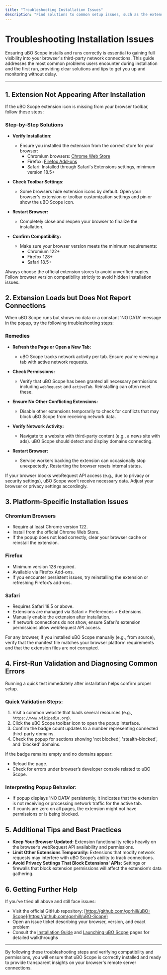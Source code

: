 ```yaml
---
title: "Troubleshooting Installation Issues"
description: "Find solutions to common setup issues, such as the extension not appearing, failure to report connections, or platform-specific installation problems. Includes pointers for supported browsers and guidance for resolving first-run hurdles."
---
```


# Troubleshooting Installation Issues

Ensuring uBO Scope installs and runs correctly is essential to gaining full visibility into your browser's third-party network connections. This guide addresses the most common problems users encounter during installation and the first run, providing clear solutions and tips to get you up and monitoring without delay.

---

## 1. Extension Not Appearing After Installation

If the uBO Scope extension icon is missing from your browser toolbar, follow these steps:

### Step-by-Step Solutions

- **Verify Installation:**
  - Ensure you installed the extension from the correct store for your browser:
    - Chromium browsers: [Chrome Web Store](https://chromewebstore.google.com/detail/ubo-scope/bbdpgcaljkaaigfcomhidmneffjjjfgp)
    - Firefox: [Firefox Add-ons](https://addons.mozilla.org/firefox/addon/ubo-scope/)
    - Safari: Installed through Safari's Extensions settings, minimum version 18.5+

- **Check Toolbar Settings:**
  - Some browsers hide extension icons by default. Open your browser's extension or toolbar customization settings and pin or show the uBO Scope icon.

- **Restart Browser:**
  - Completely close and reopen your browser to finalize the installation.

- **Confirm Compatibility:**
  - Make sure your browser version meets the minimum requirements:
    - Chromium 122+
    - Firefox 128+
    - Safari 18.5+

<Tip>
Always choose the official extension stores to avoid unverified copies. Follow browser version compatibility strictly to avoid hidden installation issues.
</Tip>

## 2. Extension Loads but Does Not Report Connections

When uBO Scope runs but shows no data or a constant 'NO DATA' message in the popup, try the following troubleshooting steps:

### Remedies

- **Refresh the Page or Open a New Tab:**
  - uBO Scope tracks network activity per tab. Ensure you're viewing a tab with active network requests.

- **Check Permissions:**
  - Verify that uBO Scope has been granted all necessary permissions including `webRequest` and `activeTab`. Reinstalling can often reset these.

- **Ensure No Other Conflicting Extensions:**
  - Disable other extensions temporarily to check for conflicts that may block uBO Scope from receiving network data.

- **Verify Network Activity:**
  - Navigate to a website with third-party content (e.g., a news site with ads). uBO Scope should detect and display domains connecting.

- **Restart Browser:**
  - Service workers backing the extension can occasionally stop unexpectedly. Restarting the browser resets internal states.

<Warning>
If your browser blocks webRequest API access (e.g., due to privacy or security settings), uBO Scope won’t receive necessary data. Adjust your browser or privacy settings accordingly.
</Warning>

## 3. Platform-Specific Installation Issues

### Chromium Browsers

- Require at least Chrome version 122.
- Install from the official Chrome Web Store.
- If the popup does not load correctly, clear your browser cache or reinstall the extension.

### Firefox

- Minimum version 128 required.
- Available via Firefox Add-ons.
- If you encounter persistent issues, try reinstalling the extension or refreshing Firefox’s add-ons.

### Safari

- Requires Safari 18.5 or above.
- Extensions are managed via Safari > Preferences > Extensions.
- Manually enable the extension after installation.
- If network connections do not show, ensure Safari's extension permissions allow webRequest API access.

<Note>
For any browser, if you installed uBO Scope manually (e.g., from source), verify that the manifest file matches your browser platform requirements and that the extension files are not corrupted.
</Note>

## 4. First-Run Validation and Diagnosing Common Errors

Running a quick test immediately after installation helps confirm proper setup.

### Quick Validation Steps:

1. Visit a common website that loads several resources (e.g., `https://www.wikipedia.org`).
2. Click the uBO Scope toolbar icon to open the popup interface.
3. Confirm the badge count updates to a number representing connected third-party domains.
4. Check the popup for sections showing 'not blocked', 'stealth-blocked', and 'blocked' domains.

If the badge remains empty and no domains appear:
- Reload the page.
- Check for errors under browser’s developer console related to uBO Scope.

### Interpreting Popup Behavior:

- If popup displays 'NO DATA' persistently, it indicates that the extension is not receiving or processing network traffic for the active tab.
- If counts are zero on all pages, the extension might not have permissions or is being blocked.

## 5. Additional Tips and Best Practices

- **Keep Your Browser Updated:** Extension functionality relies heavily on the browser’s webRequest API availability and permissions.
- **Limit Other Extensions Temporarily:** Extensions that modify network requests may interfere with uBO Scope’s ability to track connections.
- **Avoid Privacy Settings That Block Extensions' APIs:** Settings or firewalls that block extension permissions will affect the extension’s data gathering.

## 6. Getting Further Help

If you’ve tried all above and still face issues:

- Visit the official GitHub repository: [https://github.com/gorhill/uBO-Scope](https://github.com/gorhill/uBO-Scope)
- Open an issue ticket describing your browser, version, and exact problem
- Consult the [Installation Guide](../introduction-and-installation/installation-guide) and [Launching uBO Scope](../first-run-and-validation/launching-ubo-scope) pages for detailed walkthroughs

---

By following these troubleshooting steps and verifying compatibility and permissions, you will ensure that uBO Scope is correctly installed and ready to provide transparent insights on your browser's remote server connections.
